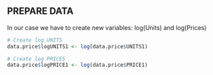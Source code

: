 ## PREPARE DATA
 
In our case we have to create new variables: log(Units) and log(Prices)

```r

# Create log UNITS
data.price$logUNITS1 <- log(data.price$UNITS1)

# Create log PRICES
data.price$logPRICE1 <- log(data.price$PRICE1)
```

